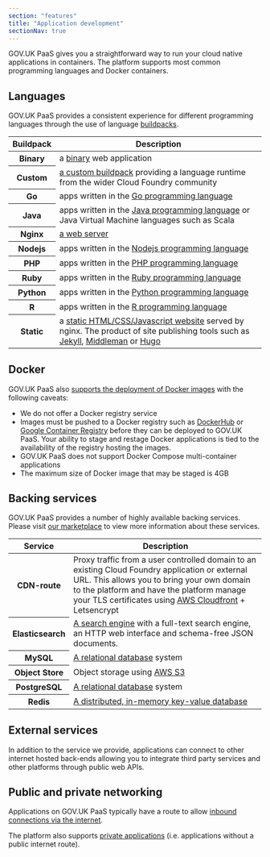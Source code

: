 ```yaml
---
section: "features"
title: "Application development"
sectionNav: true
---
```


GOV.UK PaaS gives you a straightforward way to run your cloud native applications in containers. The platform supports most common programming languages and Docker containers.

## Languages

GOV.UK PaaS provides a consistent experience for different programming languages through the use of language [buildpacks](https://docs.cloudfoundry.org/buildpacks/).

<table className="govuk-table">
  <thead className="govuk-table__head">
    <tr className="govuk-table__row">
      <th scope="col" className="govuk-table__header">Buildpack</th>
      <th scope="col" className="govuk-table__header">Description</th>
    </tr>
  </thead>
  <tbody className="govuk-table__body">
    <tr className="govuk-table__row">
      <th scope="row" className="govuk-table__cell">Binary</th>
      <td className="govuk-table__cell">a <a href="https://docs.cloudfoundry.org/buildpacks/binary/index.html">binary</a> web application</td>
    </tr>
      <tr className="govuk-table__row">
      <th scope="row" className="govuk-table__cell">Custom</th>
    <td className="govuk-table__cell"><a href="https://docs.cloudfoundry.org/buildpacks/custom.html">a custom buildpack</a> providing a language runtime from the wider Cloud Foundry community</td>
    </tr>
    <tr className="govuk-table__row">
      <th scope="row" className="govuk-table__cell">Go</th>
      <td className="govuk-table__cell">apps written in the <a href="https://docs.cloudfoundry.org/buildpacks/go/index.html">Go programming language</a></td>
    </tr>
    <tr className="govuk-table__row">
      <th scope="row" className="govuk-table__cell">Java</th>
      <td className="govuk-table__cell">apps written in the <a href="https://docs.cloudfoundry.org/buildpacks/java/index.html">Java programming language</a> or Java Virtual Machine languages such as Scala</td>
    </tr>
    <tr className="govuk-table__row">
      <th scope="row" className="govuk-table__cell">Nginx</th>
      <td className="govuk-table__cell"><a href="https://docs.cloudfoundry.org/buildpacks/nginx/index.html">a web server</a></td>
    </tr>
    <tr className="govuk-table__row">
      <th scope="row" className="govuk-table__cell">Nodejs</th>
      <td className="govuk-table__cell">apps written in the <a href="https://docs.cloudfoundry.org/buildpacks/node/index.html">Nodejs programming language</a></td>
    </tr>
    <tr className="govuk-table__row">
      <th scope="row" className="govuk-table__cell">PHP</th>
      <td className="govuk-table__cell">apps written in the <a href="https://docs.cloudfoundry.org/buildpacks/php/index.html">PHP programming language</a></td>
    </tr>
    <tr className="govuk-table__row">
      <th scope="row" className="govuk-table__cell">Ruby</th>
      <td className="govuk-table__cell">apps written in the <a href="https://docs.cloudfoundry.org/buildpacks/ruby/index.html">Ruby programming language</a></td>
    </tr>
    <tr className="govuk-table__row">
      <th scope="row" className="govuk-table__cell">Python</th>
      <td className="govuk-table__cell">apps written in the <a href="https://docs.cloudfoundry.org/buildpacks/python/index.html">Python programming language</a></td>
    </tr>
    <tr className="govuk-table__row">
      <th scope="row" className="govuk-table__cell">R</th>
      <td className="govuk-table__cell">apps written in the <a href="https://docs.cloudfoundry.org/buildpacks/r/index.html">R programming language</a></td>
    </tr>
    <tr className="govuk-table__row">
      <th scope="row" className="govuk-table__cell">Static</th>
      <td className="govuk-table__cell">a <a href="https://docs.cloudfoundry.org/buildpacks/staticfile/index.html">static HTML/CSS/Javascript website</a> served by nginx. The product of site publishing tools such as <a href="https://jekyllrb.com/">Jekyll</a>, <a href="https://middlemanapp.com/">Middleman</a> or <a href="https://gohugo.io/">Hugo</a></td>
    </tr>
  </tbody>
</table>

## Docker

GOV.UK PaaS also [supports the deployment of Docker images](https://docs.cloud.service.gov.uk/deploying_apps.html#deploy-a-docker-image) with the following caveats:

-   We do not offer a Docker registry service
-   Images must be pushed to a Docker registry such as [DockerHub](https://hub.docker.com/) or [Google Container Registry](https://cloud.google.com/container-registry) before they can be deployed to GOV.UK PaaS. Your ability to stage and restage Docker applications is tied to the availability of the registry hosting the images.
-   GOV.UK PaaS does not support Docker Compose multi-container applications
-   The maximum size of Docker image that may be staged is 4GB

## Backing services

GOV.UK PaaS provides a number of highly available backing services. Please visit [our marketplace](https://admin.london.cloud.service.gov.uk/marketplace) to view more information about these services.

<table className="govuk-table">
  <thead className="govuk-table__head">
    <tr className="govuk-table__row">
      <th scope="col" className="govuk-table__header">Service</th>
      <th scope="col" className="govuk-table__header">Description</th>
    </tr>
  </thead>
  <tbody className="govuk-table__body">
    <tr className="govuk-table__row">
      <th scope="row" className="govuk-table__cell">CDN-route</th>
      <td className="govuk-table__cell">Proxy traffic from a user controlled domain to an existing Cloud Foundry application or external URL. This allows you to bring your own domain to the platform and have the platform manage your TLS certificates using <a href="https://aws.amazon.com/cloudfront/">AWS Cloudfront</a> + Letsencrypt</td>
    </tr>
    <tr className="govuk-table__row">
      <th scope="row" className="govuk-table__cell">Elasticsearch</th>
      <td className="govuk-table__cell"><a href="https://www.elastic.co/products/elasticsearch">A search engine</a> with a full-text search engine, an HTTP web interface and schema-free JSON documents.</td>
    </tr>
    <tr className="govuk-table__row">
      <th scope="row" className="govuk-table__cell">MySQL</th>
      <td className="govuk-table__cell"><a href="https://www.mysql.com/">A relational database</a> system</td>
    </tr>
    <tr className="govuk-table__row">
      <th scope="row" className="govuk-table__cell">Object Store</th>
      <td className="govuk-table__cell">Object storage using <a href="https://aws.amazon.com/s3/">AWS S3</a></td>
    </tr>
    <tr className="govuk-table__row">
      <th scope="row" className="govuk-table__cell">PostgreSQL</th>
      <td className="govuk-table__cell"><a href="https://www.postgresql.org/">A relational database</a> system</td>
    </tr>
    <tr className="govuk-table__row">
      <th scope="row" className="govuk-table__cell">Redis</th>
      <td className="govuk-table__cell"><a href="https://redis.io/">A distributed, in-memory key-value database</a></td>
    </tr>
  </tbody>
</table>

## External services

In addition to the service we provide, applications can connect to other internet hosted back-ends allowing you to integrate third party services and other platforms through public web APIs.

## Public and private networking

Applications on GOV.UK PaaS typically have a route to allow [inbound connections via the internet](https://docs.cloud.service.gov.uk/deploying_apps.html#deploying-public-apps).

The platform also supports [private applications](https://docs.cloud.service.gov.uk/deploying_apps.html#deploying-private-apps) (i.e. applications without a public internet route).
